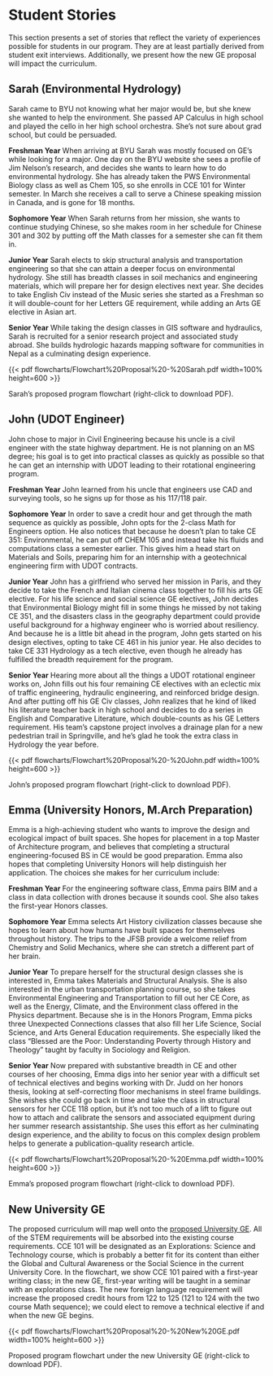 # Student Stories {#sec-stories}

This section presents a set of stories that reflect the variety of experiences possible for
students in our program. They are at least partially derived from student exit interviews. 
Additionally, we present how the new GE proposal will impact the curriculum.

## Sarah (Environmental Hydrology)
Sarah came to BYU not knowing what her major would be, but she knew she wanted to help the environment. She passed AP Calculus in high school and played the cello in her high school orchestra. She’s not sure about grad school, but could be persuaded. 

**Freshman Year** When arriving at BYU Sarah was mostly focused on GE’s while looking for a major. One day on the BYU website she sees a profile of Jim Nelson’s research, and decides she wants to learn how to do environmental hydrology. She has already taken the PWS Environmental Biology class as well as Chem 105, so she enrolls in CCE 101 for Winter semester. In March she receives a call to serve a Chinese speaking mission in Canada, and is gone for 18 months. 

**Sophomore Year** When Sarah returns from her mission, she wants to continue studying Chinese, so she makes room in her schedule for Chinese 301 and 302 by putting off the Math classes for a semester she can fit them in. 

**Junior Year** Sarah elects to skip structural analysis and transportation engineering so that she can attain a deeper focus on environmental hydrology. She still has breadth classes in soil mechanics and engineering materials, which will prepare her for design electives next year. She decides to take English Civ instead of the Music series she started as a Freshman so it will double-count for her Letters GE requirement, while adding an Arts GE elective in Asian art. 

**Senior Year** While taking the design classes in GIS software and hydraulics, Sarah is recruited for a senior research project and associated study abroad. She builds hydrologic hazards mapping software for communities in Nepal as a culminating design experience. 
 
::: {#fig-sarah}
{{< pdf flowcharts/Flowchart%20Proposal%20-%20Sarah.pdf width=100% height=600 >}}

Sarah's proposed program flowchart (right-click to download PDF).
:::

## John (UDOT Engineer) 
John chose to major in Civil Engineering because his uncle is a civil engineer with the state highway department. He is not planning on an MS degree; his goal is to get into practical classes as quickly as possible so that he can get an internship with UDOT leading to their rotational engineering program. 

**Freshman Year** John learned from his uncle that engineers use CAD and surveying tools, so he signs up for those as his 117/118 pair.  

**Sophomore Year** In order to save a credit hour and get through the math sequence as quickly as possible, John opts for the 2-class Math for Engineers option. He also notices that because he doesn’t plan to take CE 351: Environmental, he can put off CHEM 105 and instead take his fluids and computations class a semester earlier. This gives him a head start on Materials and Soils, preparing him for an internship with a geotechnical engineering firm with UDOT contracts. 

**Junior Year** John has a girlfriend who served her mission in Paris, and they decide to take the French and Italian cinema class together to fill his arts GE elective. For his life science and social science GE electives, John decides that Environmental Biology might fill in some things he missed by not taking CE 351, and the disasters class in the geography department could provide useful background for a highway engineer who is worried about resiliency. And because he is a little bit ahead in the program, John gets started on his design electives, opting to take CE 461 in his junior year. He also decides to take CE 331 Hydrology as a tech elective, even though he already has fulfilled the breadth requirement for the program. 

**Senior Year** Hearing more about all the things a UDOT rotational engineer works on, John fills out his four remaining CE electives with an eclectic mix of traffic engineering, hydraulic engineering, and reinforced bridge design. And after putting off his GE Civ classes, John realizes that he kind of liked his literature teacher back in high school and decides to do a series in English and Comparative Literature, which double-counts as his GE Letters requirement. His team’s capstone project involves a drainage plan for a new pedestrian trail in Springville, and he’s glad he took the extra class in Hydrology the year before. 


::: {#fig-john}
{{< pdf flowcharts/Flowchart%20Proposal%20-%20John.pdf width=100% height=600 >}}

John's proposed program flowchart (right-click to download PDF).
:::

## Emma (University Honors, M.Arch Preparation) 
Emma is a high-achieving student who wants to improve the design and ecological impact of built spaces. She hopes for placement in a top Master of Architecture program, and believes that completing a structural engineering-focused BS in CE would be good preparation. Emma also hopes that completing University Honors will help distinguish her application. The choices she makes for her curriculum include: 

**Freshman Year** For the engineering software class, Emma pairs BIM and a class in data collection with drones because it sounds cool. She also takes the first-year Honors classes. 

**Sophomore Year** Emma selects Art History civilization classes because she hopes to learn about how humans have built spaces for themselves throughout history. The trips to the JFSB provide a welcome relief from Chemistry and Solid Mechanics, where she can stretch a different part of her brain. 

**Junior Year** To prepare herself for the structural design classes she is interested in, Emma takes Materials and Structural Analysis. She is also interested in the urban transportation planning course, so she takes Environmental Engineering and Transportation to fill out her CE Core, as well as the Energy, Climate, and the Environment class offered in the Physics department. Because she is in the Honors Program, Emma picks three Unexpected Connections classes that also fill her Life Science, Social Science, and Arts General Education requirements. She especially liked the class “Blessed are the Poor: Understanding Poverty through History and Theology” taught by faculty in Sociology and Religion. 

**Senior Year** Now prepared with substantive breadth in CE and other courses of her choosing, Emma digs into her senior year with a difficult set of technical electives and begins working with Dr. Judd on her honors thesis, looking at self-correcting floor mechanisms in steel frame buildings. She wishes she could go back in time and take the class in structural sensors for her CCE 118 option, but it’s not too much of a lift to figure out how to attach and calibrate the sensors and associated equipment during her summer research assistantship. She uses this effort as her culminating design experience, and the ability to focus on this complex design problem helps to generate a publication-quality research article. 

::: {#fig-emma}
{{< pdf flowcharts/Flowchart%20Proposal%20-%20Emma.pdf width=100% height=600 >}}

Emma's proposed program flowchart (right-click to download PDF).
:::

## New University GE
The proposed curriculum will map well onto the [proposed University GE](https://ge.byu.edu/00000181-4ef4-d9e0-a789-7ef6b1980001/ge-proposal-v-8-8-pdf). All of
the STEM requirements will be absorbed into the existing course requirements.
CCE 101 will be designated as an Explorations: Science and Technology course,
which is probably a better fit for its content than either the Global and
Cultural Awareness or the Social Science in the current University Core. In the
flowchart, we show CCE 101 paired with a first-year writing class; in the new
GE, first-year writing will be taught in a seminar with an explorations class.
The new foreign language requirement will increase the proposed credit hours
from 122 to 125 (121 to 124 with the two course Math sequence); we could elect
to remove a technical elective if and when the new GE begins. 

::: {#fig-newge}
{{< pdf flowcharts/Flowchart%20Proposal%20-%20New%20GE.pdf width=100% height=600 >}}

Proposed program flowchart under the new University GE (right-click to download PDF).
:::